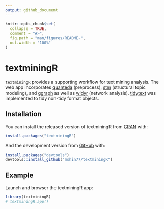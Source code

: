 ```yaml
---
output: github_document
---
```


<!-- README.md is generated from README.Rmd. Please edit that file -->

```r
knitr::opts_chunk$set(
  collapse = TRUE,
  comment = "#>",
  fig.path = "man/figures/README-",
  out.width = "100%"
)
```

# textminingR

<!-- badges: start -->
<!-- badges: end -->

`textminingR` provides a supporting workflow for text mining analysis. The web app incorporates [quanteda](https://github.com/quanteda/quanteda) (preprocess), [stm](https://github.com/bstewart/stm) (structural topic modeling), and [ggraph](https://github.com/thomasp85/ggraph) as well as [widyr](https://github.com/dgrtwo/widyr) (network analysis). [tidytext](https://github.com/cran/tidytext) was implemented to tidy non-tidy format objects.

## Installation

You can install the released version of textminingR from [CRAN](https://CRAN.R-project.org) with:

``` r
install.packages("textminingR")
```

And the development version from [GitHub](https://github.com/) with:

``` r
install.packages("devtools")
devtools::install_github("mshin77/textminingR")
```
## Example

Launch and browser the textminingR app:

```r
library(textminingR)
# textminingR.app()
```

